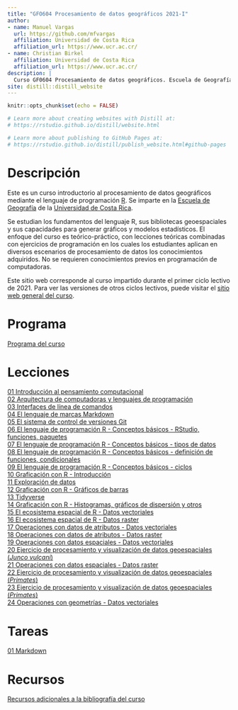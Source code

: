 ```yaml
---
title: "GFO604 Procesamiento de datos geográficos 2021-I"
author: 
- name: Manuel Vargas
  url: https://github.com/mfvargas
  affiliation: Universidad de Costa Rica
  affiliation_url: https://www.ucr.ac.cr/
- name: Christian Birkel
  affiliation: Universidad de Costa Rica
  affiliation_url: https://www.ucr.ac.cr/  
description: |
  Curso GF0604 Procesamiento de datos geográficos. Escuela de Geografía, Universidad de Costa Rica. Primer ciclo lectivo 2021.
site: distill::distill_website
---
```


```r
knitr::opts_chunk$set(echo = FALSE)

# Learn more about creating websites with Distill at:
# https://rstudio.github.io/distill/website.html

# Learn more about publishing to GitHub Pages at:
# https://rstudio.github.io/distill/publish_website.html#github-pages

```

# Descripción
Este es un curso introductorio al procesamiento de datos geográficos mediante el lenguaje de programación [R](https://www.r-project.org/). Se imparte en la [Escuela de Geografía](https://www.geografia.fcs.ucr.ac.cr/) de la [Universidad de Costa Rica](https://www.ucr.ac.cr/).

Se estudian los fundamentos del lenguaje R, sus bibliotecas geoespaciales y sus capacidades para generar gráficos y modelos estadísticos. El enfoque del curso es teórico-práctico, con lecciones teóricas combinadas con ejercicios de programación en los cuales los estudiantes aplican en diversos escenarios de procesamiento de datos los conocimientos adquiridos. No se requieren conocimientos previos en programación de computadoras.

Este sitio web corresponde al curso impartido durante el primer ciclo lectivo de 2021. Para ver las versiones de otros ciclos lectivos, puede visitar el [sitio web general del curso](https://gf0604-procesamientodatosgeograficos.github.io/).

# Programa
[Programa del curso](https://github.com/gf0604-procesamientodatosgeograficos/2021i-programa/blob/main/gf0604-procesamientodatosgeograficos-g001-2021i.pdf)

# Lecciones
[01 Introducción al pensamiento computacional](https://gf0604-procesamientodatosgeograficos.github.io/2021i-leccion-01/)  
[02 Arquitectura de computadoras y lenguajes de programación](https://gf0604-procesamientodatosgeograficos.github.io/2021i-leccion-02/)  
[03 Interfaces de línea de comandos](https://gf0604-procesamientodatosgeograficos.github.io/2021i-leccion-03/)  
[04 El lenguaje de marcas Markdown](https://gf0604-procesamientodatosgeograficos.github.io/2021i-leccion-04/)  
[05 El sistema de control de versiones Git](https://gf0604-procesamientodatosgeograficos.github.io/2021i-leccion-05/)  
[06 El lenguaje de programación R - Conceptos básicos - RStudio, funciones, paquetes](https://gf0604-procesamientodatosgeograficos.github.io/2021i-leccion-06/)  
[07 El lenguaje de programación R - Conceptos básicos - tipos de datos](https://gf0604-procesamientodatosgeograficos.github.io/2021i-leccion-06/)  
[08 El lenguaje de programación R - Conceptos básicos - definición de funciones, condicionales](https://gf0604-procesamientodatosgeograficos.github.io/2021i-leccion-06/)  
[09 El lenguaje de programación R - Conceptos básicos - ciclos](https://gf0604-procesamientodatosgeograficos.github.io/2021i-leccion-06/)  
[10 Graficación con R - Introducción](https://gf0604-procesamientodatosgeograficos.github.io/2021i-leccion-10/)  
[11 Exploración de datos](https://github.com/gf0604-procesamientodatosgeograficos/2021i-datos/blob/main/hidrologia/fdc/FDC.csv)  
[12 Graficación con R - Gráficos de barras](https://gf0604-procesamientodatosgeograficos.github.io/2021i-leccion-10/)  
[13 Tidyverse](https://gf0604-procesamientodatosgeograficos.github.io/2021i-leccion-13/)  
[14 Graficación con R - Histogramas, gráficos de dispersión y otros](https://gf0604-procesamientodatosgeograficos.github.io/2021i-leccion-10/)  
[15 El ecosistema espacial de R - Datos vectoriales](https://gf0604-procesamientodatosgeograficos.github.io/2021i-leccion-15/)  
[16 El ecosistema espacial de R - Datos raster](https://gf0604-procesamientodatosgeograficos.github.io/2021i-leccion-15/)  
[17 Operaciones con datos de atributos - Datos vectoriales](https://gf0604-procesamientodatosgeograficos.github.io/2021i-leccion-15/)  
[18 Operaciones con datos de atributos - Datos raster](https://gf0604-procesamientodatosgeograficos.github.io/2021i-leccion-15/)  
[19 Operaciones con datos espaciales - Datos vectoriales](https://gf0604-procesamientodatosgeograficos.github.io/2021i-leccion-15/)  
[20 Ejercicio de procesamiento y visualización de datos geoespaciales (*Junco vulcani*)](https://gf0604-procesamientodatosgeograficos.github.io/2021i-leccion-15/)  
[21 Operaciones con datos espaciales - Datos raster](https://gf0604-procesamientodatosgeograficos.github.io/2021i-leccion-15/)  
[22 Ejercicio de procesamiento y visualización de datos geoespaciales (*Primates*)](https://gf0604-procesamientodatosgeograficos.github.io/2021i-leccion-15/)  
[23 Ejercicio de procesamiento y visualización de datos geoespaciales (*Primates*)](https://gf0604-procesamientodatosgeograficos.github.io/2021i-leccion-15/)  
[24 Operaciones con geometrías - Datos vectoriales](https://gf0604-procesamientodatosgeograficos.github.io/2021i-leccion-15/)  

# Tareas
[01 Markdown](https://gf0604-procesamientodatosgeograficos.github.io/2021i-tarea-01/)

# Recursos
[Recursos adicionales a la bibliografía del curso](recursos.html)